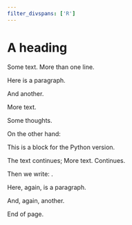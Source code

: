 ```yaml
---
filter_divspans: ['R']
---
```


# A heading

Some text.
More than one line.

::: {.notebook name="first_notebook"}
Here is a paragraph.

And another.
:::

More text.

Some thoughts.

On the other hand:

::: Python
This is a block for the Python version.
:::

The text continues; [More text]{.Python}. Continues.

Then we write: .

::: {.notebook name="second_notebook"}
Here, again, is a paragraph.

And, again, another.
:::

End of page.
